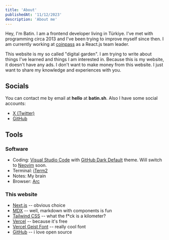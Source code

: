 ```yaml
---
title: 'About'
publishedAt: '11/12/2023'
description: 'About me'
---
```


Hey, I'm Batin. I am a frontend developer living in Türkiye. I've met with programming circa 2013 and I've been trying to improve myself since then.
I am currently working at [coinpass](https://www.coinpass.com) as a React.js team leader.

This website is my so called "digital garden". I am trying to write about things I've learned and things I am interested in. Because this is my website,
it doesn't have any ads. I don't want to make money from this website. I just want to share my knowledge and experiences with you.

## Socials

You can contact me by email at **hello** at **batin.sh**. Also I have some social accounts:

- [X (Twitter)](https://x.com/batindotsh)
- [GitHub](https://github.com/stradi)

## Tools

### Software

- Coding: [Visual Studio Code](https://code.visualstudio.com) with [GitHub Dark Default](https://marketplace.visualstudio.com/items?itemName=GitHub.github-vscode-theme) theme. Will switch to [Neovim](https://neovim.io) soon.
- Terminal: [iTerm2](https://iterm2.com)
- Notes: My brain
- Browser: [Arc](https://arc.net)

### This website

- [Next.js](https://nextjs.org) -- obvious choice
- [MDX](https://mdxjs.com) -- well, markdown with components is fun
- [Tailwind CSS](https://tailwindcss.com) -- what the f\*ck is a kilometer?
- [Vercel](https://vercel.com) -- because it's free
- [Vercel Geist Font](https://vercel.com/font) -- really cool font
- [GitHub](https://github.com/Stradi/batin-sh) -- i love open source

